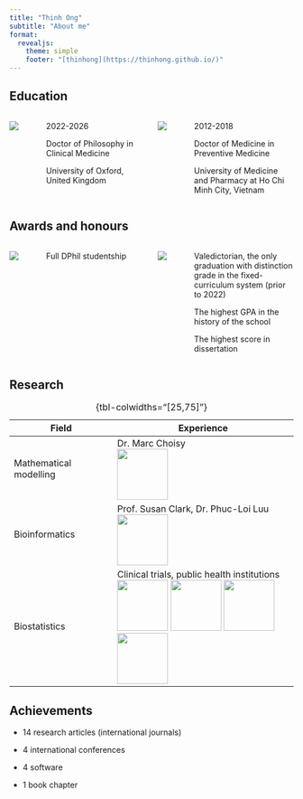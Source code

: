 ```yaml
---
title: "Thinh Ong"
subtitle: "About me"
format:
  revealjs:
    theme: simple
    footer: "[thinhong](https://thinhong.github.io/)"
---
```


## Education

::: columns
::: {.column width="20%"}
![](img/oxford.png){fig-align="center"}
:::

::: {.column width="80%"}
2022-2026

Doctor of Philosophy in Clinical Medicine

University of Oxford, United Kingdom
:::

::: {.column width="20%"}
![](img/ump.jpg){fig-align="center"}
:::

::: {.column width="80%"}
2012-2018

Doctor of Medicine in Preventive Medicine

University of Medicine and Pharmacy at Ho Chi Minh City, Vietnam
:::
:::

## Awards and honours

::: columns
::: {.column width="20%"}
![](img/oxford.png){fig-align="center"}
:::

::: {.column width="80%"}
Full DPhil studentship
:::

::: {.column width="20%"}
![](img/ump.jpg){fig-align="center"}
:::

::: {.column width="80%"}
Valedictorian, the only graduation with distinction grade in the fixed-curriculum system (prior to 2022)

The highest GPA in the history of the school

The highest score in dissertation
:::

:::

## Research {.smaller}

| Field | Experience |
|-------|------------|
| Mathematical modelling | Dr. Marc Choisy <br> ![](img/oucru.jpg){height="90px"} |
| Bioinformatics | Prof. Susan Clark, Dr. Phuc-Loi Luu <br>![](img/garvan.png){height="90px"} |
| Biostatistics | Clinical trials, public health institutions <br> ![](img/tudu.png){height="90px"} ![](img/huph.png){height="90px"} ![](img/bvdhyd.png){height="90px"} ![](img/nhitw.svg){height="90px"} |

: {tbl-colwidths="[25,75]"}

## Achievements

-   14 research articles (international journals)

-   4 international conferences

-   4 software

-   1 book chapter
